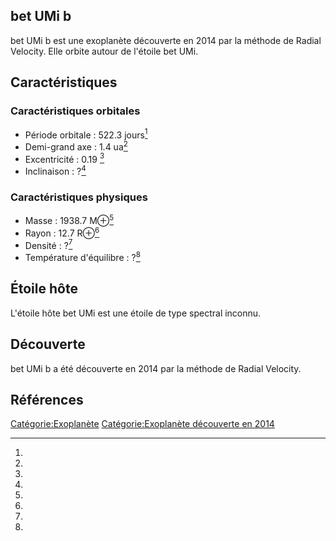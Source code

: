 == bet UMi b ==

{{Infobox Exoplanète
| nom = bet UMi b
| image = 
| légende = 
| étoile = bet UMi
| constellation = 
| ascension_droite = 
| déclinaison = 
| distance = ?
| type_spectral = ?
| masse = 1938.7 M⊕<ref></ref>
| rayon = 12.7 R⊕<ref></ref>
| densité = ?<ref></ref>
| gravité = ?<ref></ref>
| température = ?<ref></ref>
| période = 522.3 j<ref></ref>
| demi_grand_axe = 1.4 ua<ref></ref>
| excentricité = 0.19 <ref></ref>
| inclinaison = ?<ref></ref>
| méthode_découverte = Radial Velocity
| date_découverte = 2014
| statut = Confirmée
}}

bet UMi b est une exoplanète découverte en 2014 par la méthode de Radial Velocity. Elle orbite autour de l'étoile bet UMi.

== Caractéristiques ==

=== Caractéristiques orbitales ===
* Période orbitale : 522.3 jours<ref></ref>
* Demi-grand axe : 1.4 ua<ref></ref>
* Excentricité : 0.19 <ref></ref>
* Inclinaison : ?<ref></ref>

=== Caractéristiques physiques ===
* Masse : 1938.7 M⊕<ref></ref>
* Rayon : 12.7 R⊕<ref></ref>
* Densité : ?<ref></ref>
* Température d'équilibre : ?<ref></ref>

== Étoile hôte ==

{{Infobox Étoile
| nom = bet UMi
| image = 
| légende = 
| constellation = 
| ascension_droite = 
| déclinaison = 
| distance = ?
| type_spectral = ?
| magnitude_absolue = 
| magnitude_apparente = 
| masse = ?<ref></ref>
| rayon = ?<ref></ref>
| température = ?<ref></ref>
| métallicité = ?<ref></ref>
| âge = ?<ref></ref>
}}

L'étoile hôte bet UMi est une étoile de type spectral inconnu.

== Découverte ==

bet UMi b a été découverte en 2014 par la méthode de Radial Velocity.

== Références ==
<references />

[[Catégorie:Exoplanète]]
[[Catégorie:Exoplanète découverte en 2014]]
